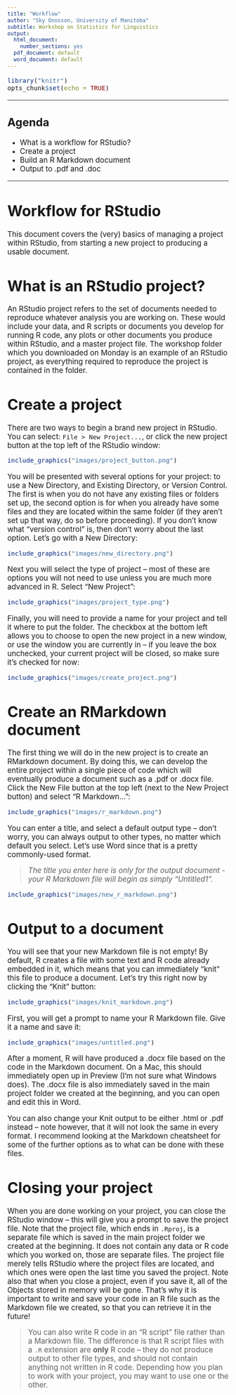 ```yaml
---
title: "Workflow"
author: "Sky Onosson, University of Manitoba"
subtitle: Workshop on Statistics for Linguistics
output:
  html_document:
    number_sections: yes
  pdf_document: default
  word_document: default
---
```


<big>

```r
library("knitr")
opts_chunk$set(echo = TRUE)
```

---

## Agenda {-}

* What is a workflow for RStudio?
* Create a project
* Build an R Markdown document
* Output to .pdf and .doc

---

# Workflow for RStudio {-}

This document covers the (very) basics of managing a project within RStudio, from starting a new project to producing a usable document.

# What is an RStudio project?

An RStudio project refers to the set of documents needed to reproduce whatever analysis you are working on. These would include your data, and R scripts or documents you develop for running R code, any plots or other documents you produce within RStudio, and a master project file. The workshop folder which you downloaded on Monday is an example of an RStudio project, as everything required to reproduce the project is contained in the folder.

# Create a project 

There are two ways to begin a brand new project in RStudio. You can select: `File > New Project...`, or click the new project button at the top left of the RStudio window:

```r
include_graphics("images/project_button.png")
```

You will be presented with several options for your project: to use a New Directory, and Existing Directory, or Version Control. The first is when you do not have any existing files or folders set up, the second option is for when you already have some files and they are located within the same folder (if they aren't set up that way, do so before proceeding). If you don't know what "version control" is, then don't worry about the last option. Let's go with a New Directory:

```r
include_graphics("images/new_directory.png")
```

Next you will select the type of project -- most of these are options you will not need to use unless you are much more advanced in R. Select "New Project":

```r
include_graphics("images/project_type.png")
```

Finally, you will need to provide a name for your project and tell it where to put the folder. The checkbox at the bottom left allows you to choose to open the new project in a new window, or use the window you are currently in -- if you leave the box unchecked, your current project will be closed, so make sure it's checked for now:

```r
include_graphics("images/create_project.png")
```

# Create an RMarkdown document

The first thing we will do in the new project is to create an RMarkdown document. By doing this, we can develop the entire project within a single piece of code which will eventually produce a document such as a .pdf or .docx file. Click the New File button at the top left (next to the New Project button) and select "R Markdown...":

```r
include_graphics("images/r_markdown.png")
```

You can enter a title, and select a default output type -- don't worry, you can always output to other types, no matter which default you select. Let's use Word since that is a pretty commonly-used format.

>*The title you enter here is only for the output document - your R Markdown file will begin as simply "Untitled1".*

```r
include_graphics("images/new_r_markdown.png")
```

# Output to a document

You will see that your new Markdown file is not empty! By default, R creates a file with some text and R code already embedded in it, which means that you can immediately "knit" this file to produce a document. Let's try this right now by clicking the "Knit" button:

```r
include_graphics("images/knit_markdown.png")
```

First, you will get a prompt to name your R Markdown file. Give it a name and save it:

```r
include_graphics("images/untitled.png")
```

After a moment, R will have produced a .docx file based on the code in the Markdown document. On a Mac, this should immediately open up in Preview (I'm not sure what Windows does). The .docx file is also immediately saved in the main project folder we created at the beginning, and you can open and edit this in Word.

You can also change your Knit output to be either .html or .pdf instead -- note however, that it will not look the same in every format. I recommend looking at the Markdown cheatsheet for some of the further options as to what can be done with these files.

# Closing your project

When you are done working on your project, you can close the RStudio window -- this will give you a prompt to save the project file. Note that the project file, which ends in `.Rproj`, is a separate file which is saved in the main project folder we created at the beginning. It does not contain any data or R code which you worked on, those are separate files. The project file merely tells RStudio where the project files are located, and which ones were open the last time you saved the project. Note also that when you close a project, even if you save it, all of the Objects stored in memory will be gone. That's why it is important to write and save your code in an R file such as the Markdown file we created, so that you can retrieve it in the future!

> You can also write R code in an "R script" file rather than a Markdown file. The difference is that R script files with a `.R` extension are **only** R code -- they do not produce output to other file types, and should not contain anything not written in R code. Depending how you plan to work with your project, you may want to use one or the other.

</big>